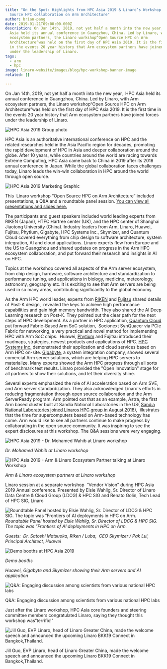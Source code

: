 ```yaml
---
title: "On the Spot: Highlights from HPC Asia 2019 & Linaro’s Workshop - Open
  Source HPC collaboration on Arm Architecture"
author: brian-pang
date: 2019-01-21T09:00:00.000Z
description: On Jan 14th, 2019, not yet half a month into the new year,  HPC
  Asia held its annual conference in Guangzhou, China. Led by Linaro, with Arm
  ecosystem partners, the Linaro workshop“Open Source HPC on Arm
  Architecture”was held on the first day of HPC Asia 2019. It is the first time
  in the events 20 year history that Arm ecosystem partners have joined forces
  under the leadership of Linaro.
tags:
  - arm
  - hpc
image: linaro-website/images/blog/hpc-workshop-banner-image
related: []

---
```


On Jan 14th, 2019, not yet half a month into the new year,  HPC Asia held its annual conference in Guangzhou, China. Led by Linaro, with Arm ecosystem partners, the Linaro workshop“Open Source HPC on Arm Architecture”was held on the first day of HPC Asia 2019. It is the first time in the events 20 year history that Arm ecosystem partners have joined forces under the leadership of Linaro.

![HPC Asia 2019 Group photo](/linaro-website/images/blog/hpc-workshop-banner-image)

HPC Asia is an authoritative international conference on HPC and the related researches held in the Asia Pacific region for decades, promoting the rapid development of HPC in Asia and deeper collaboration around the globe. After 10 years, while countries around the world are racing towards Extreme Computing, HPC Asia came back to China in 2019 after its 2018 annual conference in Japan. While the global collaboration faces challenges today, Linaro leads the win-win collaboration in HPC around the world through open source.

![HPC Asia 2019 Marketing Graphic](/linaro-website/images/blog/hpc-asia-graphic-blog)

This  Linaro workshop “Open Source HPC on Arm Architecture” included presentations, a Q\&A and a roundtable panel session. [You can view all presentations and slides here.](/events/arm-hpc-asia-2019/)

The participants and guest speakers included world leading experts from RIKEN (Japan), HTFC Hartree center (UK), and the HPC center of Shanghai Jiaotong University (China). Industry leaders from Arm, Linaro, Huawei, Fujitsu, Phytium, Gigabyte, HPC Systems Inc., Skymizer, and Quantum Cloud covered everything from chip design to software architecture, system integration, AI and cloud applications. Linaro experts flew from Europe and the US to Guangzhou and shared updates on progress in the Arm HPC ecosystem collaboration, and put forward their research and insights in AI on HPC.

Topics at the workshop covered all aspects of the Arm server ecosystem, from chip design, hardware, software architecture and standardization to performance tuning, and applications in biology, medicine, meteorology, astronomy, geography etc. It is exciting to see that Arm servers are being used in so many areas, contributing significantly to the global economy.

As the Arm HPC world leader, experts from [RIKEN](https://www.youtube.com/watch?v=xhzlV91l-zU) and [Fujitsu](https://www.youtube.com/watch?v=mukz1rkFETk) shared details of Post-K design,  revealed the keys to achieve high performance capabilities and gain high memory bandwidth. They also shared the AI Deep Learning research on Post-K. They pointed out the clear path for the next steps of HPC development. As a partner in HPC application, [Quantum Cloud](https://www.youtube.com/watch?v=x56ALWd7OnE) put forward Fabric-Based Arm SoC solution,  Socionext SynQuacer via PCIe Fabric for networking, a very practical and novel method for implementing HPC with Arm SoC chips.  Huawei, [Phytium](https://www.youtube.com/watch?v=QviQQYoTr9Y) and Fujitsu introduced their roadmaps, strategies, newest products and applications of HPC. [HPC Systems Inc.](https://www.youtube.com/watch?v=Virzxq4ui_U) demonstrated their application and cloud services based on Arm HPC on-site. [Gigabyte](https://www.youtube.com/watch?v=ErbkhqNgCJk), a system integration company, showed several comercial Arm server solutions, which are helping HPC servers to materialize. Many experts showed the Arm HPC progress through all sorts of benchmark test results. Linaro provided the "Open Innovation" stage for all partners to show their solutions, and let their diversity shine.

Several experts emphasized the role of AI acceleration based on Arm SVE, and Arm server standardization. They also acknowledged Linaro's efforts in reducing fragmentation through open source collaboration and the Arm ServerReady program. Arm pointed out that as an example, Astra, the first Arm based cluster built at Sandia National Laboratories in the US( [Sandia National Laboratories joined Linaros HPC group in August 2018](/news/sandia-national-laboratories-joins-the-linaro-hpc-special-interest-group/)),  illustrates that the time for supercomputers based on Arm-based technology has come. Arm would like to see all partners continue to make progress by collaborating in the open source community. It was inspiring to see the expert disclosures at this workshop. The Q\&A sessions were very engaging.

![HPC Asia 2019 - Dr. Mohamed Wahib at Linaro workshop](/linaro-website/images/blog/hpc-asia-speaker)

*Dr. Mohamed Wahib at Linaro workshop*

![HPC Asia 2019 - Arm & Linaro Ecosystem Partner talking at Linaro Workshop](/linaro-website/images/blog/hpc-asia-partners)

*Arm & Linaro ecosystem partners at Linaro workshop*

Linaro session at a separate workshop  “Vendor Vision” during HPC Asia 2019 Annual conference. Presented by Elsie Wahlig, Sr. Director of Linaro Data Centre & Cloud Group (LDCG) & HPC SIG and Renato Golin, Tech Lead of HPC SIG, Linaro

![Roundtable Panel hosted by Elsie Wahlig, Sr. Director of LDCG & HPC SIG. The topic was “Frontiers of AI deployments in HPC on Arm.](/linaro-website/images/blog/round-table-hpc-asia)<br />*Roundtable Panel hosted by Elsie Wahlig, Sr. Director of LDCG & HPC SIG. The topic was “Frontiers of AI deployments in HPC on Arm.*

*Guests:  Dr. Satoshi Matsuoka, Riken / Luba,  CEO Skymizer / Pak Lui, Principal Architect, Huawei*

![Demo booths at HPC Asia 2019](/linaro-website/images/blog/demo-booths-at-hpc-asia-2019)

*Demo booths*

*Huawei, Gigabyte and Skymizer showing their Arm servers and AI application*

![Q\&A: Engaging discussion among scientists from various national HPC labs](/linaro-website/images/blog/hpc-workshop-2019-q-and-a)

Q\&A: Engaging discussion among scientists from various national HPC labs

Just after the Linaro workshop, HPC Asia core founders and steering committee members congratulated Linaro, saying they thought this workshop was“terrific!"

![Jill Guo, EVP Linaro, head of Linaro Greater China, made the welcome speech and announced the upcoming Linaro BKK19 Connect in Bangkok,Thailand.](/linaro-website/images/blog/JillGuo-LinaroheadofLinaroGreaterChina)

Jill Guo, EVP Linaro, head of Linaro Greater China, made the welcome speech and announced the upcoming Linaro BKK19 Connect in Bangkok,Thailand.

